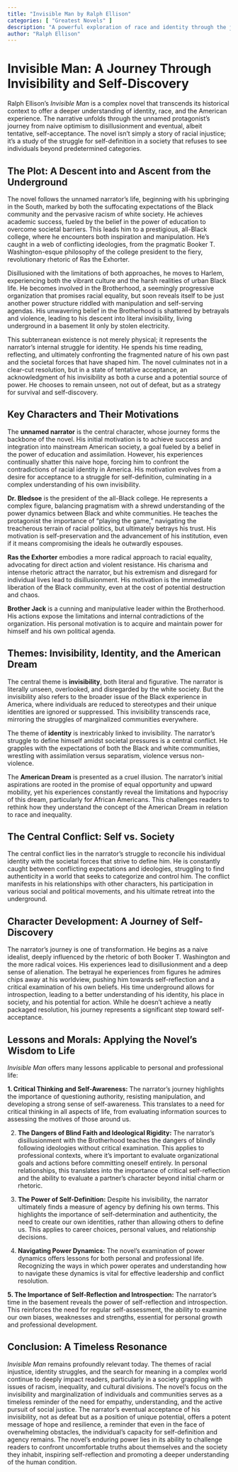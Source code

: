 ```yaml
---
title: "Invisible Man by Ralph Ellison"
categories: [ "Greatest Novels" ]
description: "A powerful exploration of race and identity through the journey of an unnamed African American narrator."
author: "Ralph Ellison"
---
```

# Invisible Man: A Journey Through Invisibility and Self-Discovery

Ralph Ellison's *Invisible Man* is a complex novel that transcends its historical context to offer a deeper understanding of identity, race, and the American experience. The narrative unfolds through the unnamed protagonist's journey from naive optimism to disillusionment and eventual, albeit tentative, self-acceptance. The novel isn't simply a story of racial injustice; it's a study of the struggle for self-definition in a society that refuses to see individuals beyond predetermined categories.


## The Plot: A Descent into and Ascent from the Underground

The novel follows the unnamed narrator's life, beginning with his upbringing in the South, marked by both the suffocating expectations of the Black community and the pervasive racism of white society.  He achieves academic success, fueled by the belief in the power of education to overcome societal barriers. This leads him to a prestigious, all-Black college, where he encounters both inspiration and manipulation.  He's caught in a web of conflicting ideologies, from the pragmatic Booker T. Washington-esque philosophy of the college president to the fiery, revolutionary rhetoric of Ras the Exhorter.

Disillusioned with the limitations of both approaches, he moves to Harlem, experiencing both the vibrant culture and the harsh realities of urban Black life.  He becomes involved in the Brotherhood, a seemingly progressive organization that promises racial equality, but soon reveals itself to be just another power structure riddled with manipulation and self-serving agendas.  His unwavering belief in the Brotherhood is shattered by betrayals and violence, leading to his descent into literal invisibility, living underground in a basement lit only by stolen electricity.

This subterranean existence is not merely physical; it represents the narrator's internal struggle for identity.  He spends his time reading, reflecting, and ultimately confronting the fragmented nature of his own past and the societal forces that have shaped him.  The novel culminates not in a clear-cut resolution, but in a state of tentative acceptance, an acknowledgment of his invisibility as both a curse and a potential source of power. He chooses to remain unseen, not out of defeat, but as a strategy for survival and self-discovery.

## Key Characters and Their Motivations

The **unnamed narrator** is the central character, whose journey forms the backbone of the novel.  His initial motivation is to achieve success and integration into mainstream American society, a goal fueled by a belief in the power of education and assimilation.  However, his experiences continually shatter this naive hope, forcing him to confront the contradictions of racial identity in America.  His motivation evolves from a desire for acceptance to a struggle for self-definition, culminating in a complex understanding of his own invisibility.

**Dr. Bledsoe** is the president of the all-Black college.  He represents a complex figure, balancing pragmatism with a shrewd understanding of the power dynamics between Black and white communities. He teaches the protagonist the importance of "playing the game," navigating the treacherous terrain of racial politics, but ultimately betrays his trust.  His motivation is self-preservation and the advancement of his institution, even if it means compromising the ideals he outwardly espouses.

**Ras the Exhorter** embodies a more radical approach to racial equality, advocating for direct action and violent resistance.  His charisma and intense rhetoric attract the narrator, but his extremism and disregard for individual lives lead to disillusionment. His motivation is the immediate liberation of the Black community, even at the cost of potential destruction and chaos.

**Brother Jack** is a cunning and manipulative leader within the Brotherhood. His actions expose the limitations and internal contradictions of the organization. His personal motivation is to acquire and maintain power for himself and his own political agenda.

## Themes: Invisibility, Identity, and the American Dream

The central theme is **invisibility**, both literal and figurative.  The narrator is literally unseen, overlooked, and disregarded by the white society.  But the invisibility also refers to the broader issue of the Black experience in America, where individuals are reduced to stereotypes and their unique identities are ignored or suppressed. This invisibility transcends race, mirroring the struggles of marginalized communities everywhere.

The theme of **identity** is inextricably linked to invisibility.  The narrator's struggle to define himself amidst societal pressures is a central conflict. He grapples with the expectations of both the Black and white communities, wrestling with assimilation versus separatism, violence versus non-violence.

The **American Dream** is presented as a cruel illusion.  The narrator's initial aspirations are rooted in the promise of equal opportunity and upward mobility, yet his experiences constantly reveal the limitations and hypocrisy of this dream, particularly for African Americans.  This challenges readers to rethink how they understand the concept of the American Dream in relation to race and inequality.

## The Central Conflict:  Self vs. Society

The central conflict lies in the narrator's struggle to reconcile his individual identity with the societal forces that strive to define him. He is constantly caught between conflicting expectations and ideologies, struggling to find authenticity in a world that seeks to categorize and control him.  The conflict manifests in his relationships with other characters, his participation in various social and political movements, and his ultimate retreat into the underground.


## Character Development: A Journey of Self-Discovery

The narrator's journey is one of transformation. He begins as a naive idealist, deeply influenced by the rhetoric of both Booker T. Washington and the more radical voices. His experiences lead to disillusionment and a deep sense of alienation. The betrayal he experiences from figures he admires chips away at his worldview, pushing him towards self-reflection and a critical examination of his own beliefs. His time underground allows for introspection, leading to a better understanding of his identity, his place in society, and his potential for action. While he doesn’t achieve a neatly packaged resolution, his journey represents a significant step toward self-acceptance.

## Lessons and Morals: Applying the Novel's Wisdom to Life

*Invisible Man* offers many lessons applicable to personal and professional life:

**1.  Critical Thinking and Self-Awareness:** The narrator's journey highlights the importance of questioning authority, resisting manipulation, and developing a strong sense of self-awareness.  This translates to a need for critical thinking in all aspects of life, from evaluating information sources to assessing the motives of those around us.

2. **The Dangers of Blind Faith and Ideological Rigidity:** The narrator's disillusionment with the Brotherhood teaches the dangers of blindly following ideologies without critical examination. This applies to professional contexts, where it’s important to evaluate organizational goals and actions before committing oneself entirely. In personal relationships, this translates into the importance of critical self-reflection and the ability to evaluate a partner's character beyond initial charm or rhetoric.

3. **The Power of Self-Definition:** Despite his invisibility, the narrator ultimately finds a measure of agency by defining his own terms. This highlights the importance of self-determination and authenticity, the need to create our own identities, rather than allowing others to define us. This applies to career choices, personal values, and relationship decisions.

4.  **Navigating Power Dynamics:** The novel’s examination of power dynamics offers lessons for both personal and professional life. Recognizing the ways in which power operates and understanding how to navigate these dynamics is vital for effective leadership and conflict resolution.

**5.  The Importance of Self-Reflection and Introspection:**  The narrator's time in the basement reveals the power of self-reflection and introspection.  This reinforces the need for regular self-assessment, the ability to examine our own biases, weaknesses and strengths, essential for personal growth and professional development.


## Conclusion: A Timeless Resonance

*Invisible Man* remains profoundly relevant today. The themes of racial injustice, identity struggles, and the search for meaning in a complex world continue to deeply impact readers, particularly in a society grappling with issues of racism, inequality, and cultural divisions. The novel’s focus on the invisibility and marginalization of individuals and communities serves as a timeless reminder of the need for empathy, understanding, and the active pursuit of social justice. The narrator’s eventual acceptance of his invisibility, not as defeat but as a position of unique potential, offers a potent message of hope and resilience, a reminder that even in the face of overwhelming obstacles, the individual's capacity for self-definition and agency remains. The novel's enduring power lies in its ability to challenge readers to confront uncomfortable truths about themselves and the society they inhabit, inspiring self-reflection and promoting a deeper understanding of the human condition.

